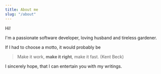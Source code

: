 ```yaml
---
title: About me
slug: "/about"
---
```


Hi!

I'm a passionate software developer, loving husband and tireless gardener.

If I had to choose a motto, it would probably be

> Make it work, **make it right**, make it fast. (Kent Beck)

I sincerely hope, that I can entertain you with my writings.





